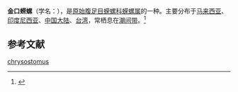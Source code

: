 {{Speciesbox
| name = 金口蝾螺
| image = 
| image_width = 
| genus = Turbo
| species = chrysostomus
| authority = Linnaeus, 1758
}}
'''金口蝾螺'''（学名：''{{lang|la|Turbo chrysostomus}}''），是[[原始腹足目|原始腹足目]][[蝾螺科|蝾螺科]][[蝾螺属|蝾螺属]]的一种。主要分布于[[马来西亚|马来西亚]]、[[印度尼西亚|印度尼西亚]]、[[中国大陆|中国大陆]]、[[台湾|台湾]]，常栖息在[[潮间带|潮间带]]。<ref>{{cite web|url=http://shell.sinica.edu.tw/chinese/shellbase_detail.php?science_no=156|title=国际贝库：金口蝾螺|publisher=台湾贝类资料库|accessdate=2009-08-11}}</ref>

== 参考文献 ==
{{reflist}}
{{Taxonbar|from=Q7853834}}

[[Category:蝾螺属|chrysostomus]]